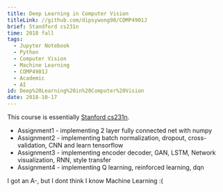 ```yaml
---
title: Deep Learning in Computer Vision
titleLink: //github.com/dipsywong98/COMP4901J
brief: Standford cs231n
time: 2018 fall
tags:
  - Jupyter Notebook
  - Python
  - Computer Vision
  - Machine Learning
  - COMP4901J
  - Academic
  - AI
id: Deep%20Learning%20in%20Computer%20Vision
date: 2018-10-17
---
```


This course is essentially [Stanford cs231n](https://cs231n.stanford.edu/).

- Assignment1 - implementing 2 layer fully connected net with numpy
- Assignment2 - implementing batch normalization, dropout, cross-validation, CNN and learn tensorflow
- Assignment3 - implementing encoder decoder, GAN, LSTM, Network visualization, RNN, style transfer
- Assignment4 - implementing Q learning, reinforced learning, dqn

I got an A-, but I dont think I know Machine Learning :(
